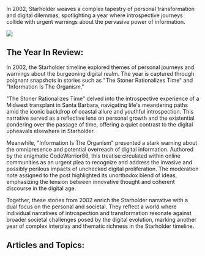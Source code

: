 In 2002, Starholder weaves a complex tapestry of personal transformation and digital dilemmas, spotlighting a year where introspective journeys collide with urgent warnings about the pervasive power of information.

![](2002_backeast.png)

## The Year In Review:

In 2002, the Starholder timeline explored themes of personal journeys and warnings about the burgeoning digital realm. The year is captured through poignant snapshots in stories such as "The Stoner Rationalizes Time" and "Information Is The Organism."

"The Stoner Rationalizes Time" delved into the introspective experience of a Midwest transplant in Santa Barbara, navigating life's meandering paths amid the iconic backdrop of coastal allure and youthful introspection. This narrative served as a reflective lens on personal growth and the existential pondering over the passage of time, offering a quiet contrast to the digital upheavals elsewhere in Starholder.

Meanwhile, "Information Is The Organism" presented a stark warning about the omnipresence and potential overreach of digital information. Authored by the enigmatic CodeWarrior86, this treatise circulated within online communities as an urgent plea to recognize and address the invasive and possibly perilous impacts of unchecked digital proliferation. The moderation note assigned to the post highlighted its unorthodox blend of ideas, emphasizing the tension between innovative thought and coherent discourse in the digital age.

Together, these stories from 2002 enrich the Starholder narrative with a dual focus on the personal and societal. They reflect a world where individual narratives of introspection and transformation resonate against broader societal challenges posed by the digital evolution, marking another year of complex interplay and thematic richness in the Starholder timeline.

## Articles and Topics:
